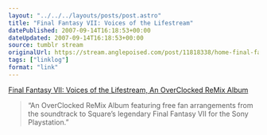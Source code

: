 ```yaml
---
layout: "../../../layouts/posts/post.astro"
title: "Final Fantasy VII: Voices of the Lifestream"
datePublished: 2007-09-14T16:18:53+00:00
dateUpdated: 2007-09-14T16:18:53+00:00
source: tumblr stream
originalUrl: https://stream.anglepoised.com/post/11818338/home-final-fantasy-vii-voices-of-the
tags: ["linklog"]
format: "link"
---
```


[Final Fantasy VII: Voices of the Lifestream, An OverClocked ReMix Album][1]

> &ldquo;An OverClocked ReMix Album featuring free fan arrangements from the soundtrack to Square&rsquo;s legendary Final Fantasy VII for the Sony Playstation.&rdquo;

[1]: http://ff7.ocremix.org/
